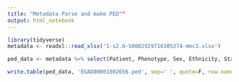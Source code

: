 ```yaml
---
title: "Metadata Parse and make PED""
output: html_notebook
---
```


```r
library(tidyverse)
metadata <- readxl::read_xlsx('1-s2.0-S0002929716305274-mmc3.xlsx')

ped_data <- metadata %>% select(Patient, Phenotype, Sex, Ethnicity, Status) %>% unique() %>% rowwise() %>% mutate(Dad=0,Mom=0,Fam=Patient,Sex01=case_when(Sex=='M' ~ 1, Sex=='F' ~ 2, TRUE ~ 0), Mut=2, P2 = gsub(pattern = ' ', '_', Phenotype)) %>% select(Fam, Patient, Dad, Mom, Sex=Sex01, Mut, Status, P2, Ethnicity) 

write.table(ped_data, 'EGAD00001002656.ped', sep=' ', quote=F, row.names=F, col.names = F)
```